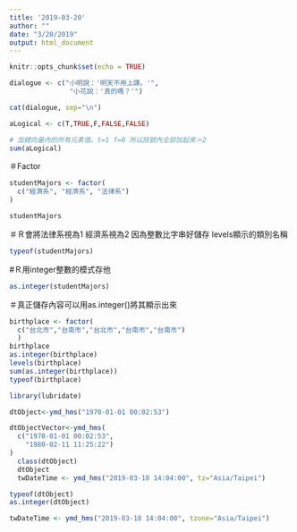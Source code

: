 ```yaml
---
title: '2019-03-20'
author: ""
date: "3/20/2019"
output: html_document
---
```


```r
knitr::opts_chunk$set(echo = TRUE)
```
```r

dialogue <- c("小明說：'明天不用上課。'",
               "小花說：'真的嗎？'")

cat(dialogue, sep="\n")

```
```r

aLogical <- c(T,TRUE,F,FALSE,FALSE)

# 加總向量內的所有元素值。t=1 f=0 所以括號內全部加起來＝2
sum(aLogical)

```

＃Factor

```r
studentMajors <- factor(
  c("經濟系", "經濟系", "法律系")
)
```

```r
studentMajors

```

＃Ｒ會將法律系視為1 經濟系視為2 因為整數比字串好儲存 levels顯示的類別名稱

```r
typeof(studentMajors)
```

#Ｒ用integer整數的模式存他

```r
as.integer(studentMajors)
```

＃真正儲存內容可以用as.integer()將其顯示出來

```r
birthplace <- factor(
  c("台北市","台南市","台北市","台南市","台南市")
  )
birthplace
as.integer(birthplace)
levels(birthplace)
sum(as.integer(birthplace))
typeof(birthplace)
```

```r
library(lubridate)

dtObject<-ymd_hms("1970-01-01 00:02:53") 

dtObjectVector<-ymd_hms(
  c("1970-01-01 00:02:53",
    "1980-02-11 11:25:22")
)
  class(dtObject)
  dtObject
  twDateTime <- ymd_hms("2019-03-18 14:04:00", tz="Asia/Taipei")
```
```r
typeof(dtObject)
as.integer(dtObject)
```

```r
twDateTime <- ymd_hms("2019-03-18 14:04:00", tzone="Asia/Taipei")
```






